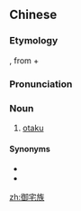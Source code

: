 ==Chinese==
{{zh-forms}}

===Etymology===
{{zh-l|宅}}, from {{etyl|ja|zh}} {{m|ja|お宅|tr=otaku}} + {{zh-l|族|clan}}

===Pronunciation===
{{zh-pron
|m=yùzháizú
|c=jyu6 zaak6-2 zuk6
|cat=n
}}

===Noun===
{{zh-noun}}

# [[otaku]]

====Synonyms====
* {{zh-l|宅男}}
* {{zh-l|宅女}}

[[zh:御宅族]]